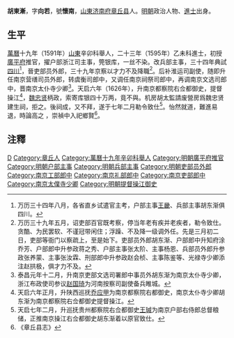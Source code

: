 '''胡東漸'''，字'''向若'''，號'''懷南'''，[[山東|山東]][[济南府|济南府]][[章丘县|章丘县]]人。[[明朝|明朝]]政治人物、[[進士|進士]]出身。

==生平==
[[萬曆|萬曆]]十九年（1591年）[[山東|山東]]辛卯科舉人，二十三年（1595年）乙未科進士，初授[[廣平府|廣平府]]推官，擢户部浙江司主事，筦银库，一丝不染。改兵部主事，三十四年典試[[四川|四川]]<ref>万历三十四年八月，各省直乡试遣官主考，户部主事[[王畿|王畿]]、兵部主事胡东渐俱四川。</ref>，晉吏部员外郎，三十九年京察以才力不及降職<ref>万历三十九年五月，诏吏部百官既考察，停当年老有疾并老疾者，勒令致仕。贪酷、为民罢软、不谨冠带闲住；浮躁、不及降一级调外任。先是三月初二日，吏部等衙门以察疏上，至是始下。吏部员外郎胡东渐、户部郎中升知府涂乔芳、户部郎中升参政蒋之秀、户部主事张太阶、主事杨恩、兵部员外郎升参政张养蒙、主事张汝霖、刑部郎中升参政赵会桢、主事陈鉴等、光禄寺少卿添注赵拱极，俱才力不及。</ref>。后补淮运司副使，随即升任南京营缮司员外郎，转虞衡司郎中，又调任南京祠祭司郎中，再调南京文选司郎中，晋南京太仆寺少卿<ref>泰昌元年十二月，升南京吏部文选司署郎中事员外胡东渐为南京太仆寺少卿，浙江布政使司参议[[赵国琦|赵国琦]]为河南按察司副使备兵睢城。</ref>。天启六年（1626年），升南京都察院右佥都御史，提督操江<ref>天启六年正月，升陕西巡抚[[乔应甲|乔应甲]]为南京都察院右都御史，南京太仆寺少卿胡东渐为南京都察院右佥都御史提督操江。</ref>，[[魏忠贤|魏忠贤]]柄政，索寄库银四十万两，竟不與。机房胡太監請废營房爲魏忠贤建生祠，拒之。後祠成，又不拜，遂于七年二月勒令致仕<ref>天启七年二月，升巡抚贵州都察院右佥都御史[[王瑊|王瑊]]为南京户部右侍郎总督粮储，正推南京操江右佥都御史胡东渐着以原官致仕。</ref>。怡然就道，難進易退，時論高之
，崇禎中入祀鄉賢<ref>《章丘县志》</ref>。

== 注釋 ==
{{reflist}}

{{萬曆二十三年乙未科殿試金榜}}

{{Authority control}}

{{DEFAULTSORT:Hu胡}}
[[Category:胡姓|D]]
[[Category:章丘人|Category:章丘人]]
[[Category:萬曆十九年辛卯科舉人|Category:萬曆十九年辛卯科舉人]]
[[Category:明朝廣平府推官|Category:明朝廣平府推官]]
[[Category:明朝户部主事|Category:明朝户部主事]]
[[Category:明朝兵部主事|Category:明朝兵部主事]]
[[Category:明朝吏部员外郎|Category:明朝吏部员外郎]]
[[Category:南京工部郎中|Category:南京工部郎中]]
[[Category:南京礼部郎中|Category:南京礼部郎中]]
[[Category:南京吏部郎中|Category:南京吏部郎中]]
[[Category:南京太僕寺少卿|Category:南京太僕寺少卿]]
[[Category:明朝提督操江御史|Category:明朝提督操江御史]]


{{明朝人物小作品}}